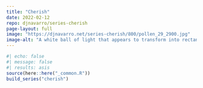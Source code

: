 ```yaml
---
title: "Cherish"
date: 2022-02-12
repo: djnavarro/series-cherish
page-layout: full
image: "https://djnavarro.net/series-cherish/800/pollen_29_2900.jpg"
image-alt: "A white ball of light that appears to transform into rectangular shapes, against a green background, with a black shadow"
---
```

   
::: {.grid}
  
```r
#| echo: false
#| message: false
#| results: asis
source(here::here("_common.R"))
build_series("cherish")
```
   
:::
   
